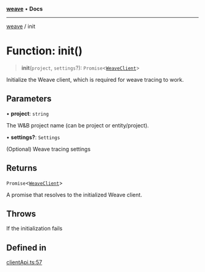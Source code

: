 [**weave**](/reference/typescript-sdk/weave/index) • **Docs**

***

[weave](/reference/typescript-sdk/weave/index) / init

# Function: init()

> **init**(`project`, `settings`?): `Promise`\<[`WeaveClient`](/reference/typescript-sdk/weave/classes/WeaveClient)\>

Initialize the Weave client, which is required for weave tracing to work.

## Parameters

• **project**: `string`

The W&B project name (can be project or entity/project).

• **settings?**: `Settings`

(Optional) Weave tracing settings

## Returns

`Promise`\<[`WeaveClient`](/reference/typescript-sdk/weave/classes/WeaveClient)\>

A promise that resolves to the initialized Weave client.

## Throws

If the initialization fails

## Defined in

[clientApi.ts:57](https://github.com/wandb/weave/blob/e2313369cb35bc1b6f97c70539926dd951ead21e/sdks/node/src/clientApi.ts#L57)
